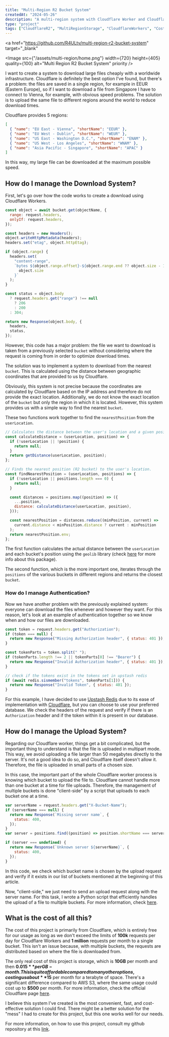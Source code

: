```yaml
---
title: "Multi-Region R2 Bucket System"
createdAt: "2024-05-26"
description: "A multi-region system with Cloudflare Worker and Cloudflare R2 Buckets."
type: "project"
tags: ["CloudflareR2", "MultiRegionStorage", "CloudflareWorkers", "CostEffectiveStorage", "GlobalFileDistribution"]
---
```


<a
  href="https://github.com/R4ULtv/multi-region-r2-bucket-system"
  target="_blank"
>
  <Image
    src={"/assets/multi-region/home.png"}
    width={720}
    height={405}
    quality={100}
    alt="Multi Region R2 Bucket System"
    priority
  />
</a>

I want to create a system to download large files cheaply with a worldwide infrastructure.
Cloudflare is definitely the best option I've found, but there's a problem: the files are saved in a single region, for example in EEUR (Eastern Europe), so if I want to download a file from Singapore I have to connect to Vienna, for example, with obvious speed problems.
The solution is to upload the same file to different regions around the world to reduce download times.

Cloudflare provides 5 regions:

```json
[
  { "name": "EU East - Vienna", "shortName": "EEUR" },
  { "name": "EU West - Dublin", "shortName": "WEUR" },
  { "name": "US East - Washington D.C.", "shortName": "ENAM" },
  { "name": "US West - Los Angeles", "shortName": "WNAM" },
  { "name": "Asia Pacific - Singapore", "shortName": "APAC" }
]
```

In this way, my large file can be downloaded at the maximum possible speed.

## How do I manage the Download System?

First, let's go over how the code works to create a download using Cloudflare Workers.

```js
const object = await bucket.get(objectName, {
  range: request.headers,
  onlyIf: request.headers,
});

const headers = new Headers();
object.writeHttpMetadata(headers);
headers.set("etag", object.httpEtag);

if (object.range) {
  headers.set(
    "content-range",
    `bytes ${object.range.offset}-${object.range.end ?? object.size - 1}/${
      object.size
    }`
  );
}

const status = object.body
  ? request.headers.get("range") !== null
    ? 206
    : 200
  : 304;

return new Response(object.body, {
  headers,
  status,
});
```

However, this code has a major problem: the file we want to download is taken from a previously selected `bucket` without considering where the request is coming from in order to optimize download times.

The solution was to implement a system to download from the nearest `bucket`.
This is calculated using the distance between geographic coordinates that are provided to us by Cloudflare.

Obviously, this system is not precise because the coordinates are calculated by Cloudflare based on the IP address and therefore do not provide the exact location.
Additionally, we do not know the exact location of the `bucket` but only the region in which it is located.
However, this system provides us with a simple way to find the nearest `bucket`.

These two functions work together to find the `nearestPosition` from the `userLocation`.

```js
// Calculates the distance between the user's location and a given position.
const calculateDistance = (userLocation, position) => {
  if (!userLocation || !position) {
    return null;
  }
  return getDistance(userLocation, position);
};

// Finds the nearest position (R2 bucket) to the user's location.
const findNearestPosition = (userLocation, positions) => {
  if (!userLocation || positions.length === 0) {
    return null;
  }

  const distances = positions.map((position) => ({
    ...position,
    distance: calculateDistance(userLocation, position),
  }));

  const nearestPosition = distances.reduce((minPosition, current) =>
    current.distance < minPosition.distance ? current : minPosition
  );
  return nearestPosition.env;
};
```

The first function calculates the actual distance between the `userLocation` and each bucket's position using the `geolib` library (check [here](https://www.npmjs.com/package/geolib) for more info about this package).

The second function, which is the more important one, iterates through the `positions` of the various buckets in different regions and returns the closest `bucket`.

### How do I manage Authentication?

Now we have another problem with the previously explained system: everyone can download the files whenever and however they want.
For this reason, let's look at an example of authentication together so we know when and how our files are downloaded.

```js
const token = request.headers.get("Authorization");
if (token === null) {
  return new Response("Missing Authorization header", { status: 401 });
}

const tokenParts = token.split(" ");
if (tokenParts.length !== 2 || tokenParts[0] !== "Bearer") {
  return new Response("Invalid Authorization header", { status: 401 });
}

// check if the tokens exist in the tokens set in upstash redis
if (await redis.sismember("tokens", tokenParts[1])) {
  return new Response("Invalid Token", { status: 401 });
}
```

For this example, I have decided to use [Upstash Redis](https://upstash.com) due to its ease of implementation with [Cloudflare](https://www.cloudflare.com), but you can choose to use your preferred database.
We check the headers of the request and verify if there is an `Authorization` header and if the token within it is present in our database.

## How do I manage the Upload System?

Regarding our Cloudflare worker, things get a bit complicated, but the important thing to understand is that the file is uploaded in multipart mode.
This way, we avoid uploading a file larger than 50 megabytes directly to the server.
It's not a good idea to do so, and Cloudflare itself doesn't allow it.
Therefore, the file is uploaded in small parts of a chosen size.

In this case, the important part of the whole Cloudflare worker process is knowing which bucket to upload the file to.
Cloudflare cannot handle more than one bucket at a time for file uploads.
Therefore, the management of multiple buckets is done "client-side" by a script that uploads to each bucket one at a time.

```js
var serverName = request.headers.get("X-Bucket-Name");
if (serverName === null) {
  return new Response(`Missing server name`, {
    status: 400,
  });
}
var server = positions.find((position) => position.shortName === serverName);

if (server === undefined) {
  return new Response(`Unknown server ${serverName}`, {
    status: 400,
  });
}
```

In this code, we check which bucket name is chosen by the upload request and verify if it exists in our list of buckets mentioned at the beginning of this article.

Now, "client-side," we just need to send an upload request along with the server name.
For this task, I wrote a Python script that efficiently handles the upload of a file to multiple buckets. For more information, check [here](https://github.com/R4ULtv/multi-region-r2-bucket-system/blob/master/src/upload/README.md).

## What is the cost of all this?

The cost of this project is primarily from Cloudflare, which is entirely free for our usage as long as we don't exceed the limits of **100k** requests per day for Cloudflare Workers and **1 million** requests per month to a single bucket.
This isn't an issue because, with multiple buckets, the requests are distributed based on where the file is downloaded from.

The only real cost of this project is storage, which is **10GB** per month and then **$0.015** per GB-month.
This is quite affordable compared to many other options, costing us about **$15** per month for a terabyte of space.
There's a significant difference compared to AWS S3, where the same usage could cost up to **$500** per month.
For more information, check the official Cloudflare page [here](https://r2-calculator.cloudflare.com/).

I believe this system I've created is the most convenient, fast, and cost-effective solution I could find.
There might be a better solution for the "mess" I had to create for this project, but this one works well for our needs.

For more information, on how to use this project, consult my github repository at this [link](https://github.com/R4ULtv/multi-region-r2-bucket-system).
